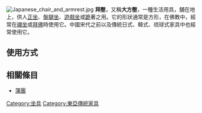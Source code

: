 {{unreferenced|time=2010-08-31T09:37:13+00:00}}
[[Image:Japanese_chair_and_armrest.jpg|thumb]]
'''拜壂'''，又稱'''大方壂'''，一種生活用具，舖在地上，供人[[正坐|正坐]]、[[盤腿坐|盤腿坐]]、[[遊戲坐|遊戲坐]]或[[跪|跪]]著之用。它的形狀通常是方形，在佛教中，經常在[[禪坐|禪坐]]或[[拜佛|拜佛]]時使用它。中國宋代之前以及傳統日式、韓式、琉球式家具中也經常使用它。

==使用方式==
==相關條目==
*[[蒲團|蒲團]]

{{日式建築元素}}

{{Thing-stub}}

[[Category:坐具|Category:坐具]]
[[Category:東亞傳統家具|Category:東亞傳統家具]]